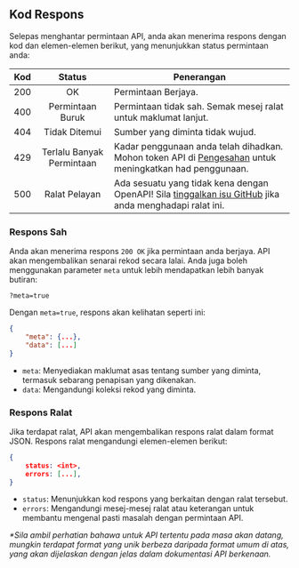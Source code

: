 ## Kod Respons

Selepas menghantar permintaan API, anda akan menerima respons dengan kod dan elemen-elemen berikut, yang menunjukkan status permintaan anda:

| Kod |          Status           | Penerangan                                                                                                                                                                                                  |
| :-: | :-----------------------: | ----------------------------------------------------------------------------------------------------------------------------------------------------------------------------------------------------------- |
| 200 |            OK             | Permintaan Berjaya.                                                                                                                                                                                         |
| 400 |     Permintaan Buruk      | Permintaan tidak sah. Semak mesej ralat untuk maklumat lanjut.                                                                                                                                              |
| 404 |       Tidak Ditemui       | Sumber yang diminta tidak wujud.                                                                                                                                                                            |
| 429 | Terlalu Banyak Permintaan | Kadar penggunaan anda telah dihadkan. Mohon token API di [Pengesahan](authentication) untuk meningkatkan had penggunaan.                                                                                    |
| 500 |       Ralat Pelayan       | Ada sesuatu yang tidak kena dengan OpenAPI! Sila [tinggalkan isu GitHub](https://github.com/data-gov-my/datagovmy-openapi/issues/new?title=500%20Internal%20Server%20Error) jika anda menghadapi ralat ini. |

### Respons Sah

Anda akan menerima respons `200 OK` jika permintaan anda berjaya. API akan mengembalikan senarai rekod secara lalai.
Anda juga boleh menggunakan parameter `meta` untuk lebih mendapatkan lebih banyak butiran:

```http
?meta=true
```

Dengan `meta=true`, respons akan kelihatan seperti ini:

```json
{
    "meta": {...},
    "data": [...]
}
```

- `meta`: Menyediakan maklumat asas tentang sumber yang diminta, termasuk sebarang penapisan yang dikenakan.
- `data`: Mengandungi koleksi rekod yang diminta.

### Respons Ralat

Jika terdapat ralat, API akan mengembalikan respons ralat dalam format JSON. Respons ralat mengandungi elemen-elemen berikut:

```json
{
    status: <int>,
    errors: [...],
}
```

- `status`: Menunjukkan kod respons yang berkaitan dengan ralat tersebut.
- `errors`: Mengandungi mesej-mesej ralat atau keterangan untuk membantu mengenal pasti masalah dengan permintaan API.

_\*Sila ambil perhatian bahawa untuk API tertentu pada masa akan datang, mungkin terdapat format yang unik berbeza daripada format umum di atas, yang akan dijelaskan dengan jelas dalam dokumentasi API berkenaan._
